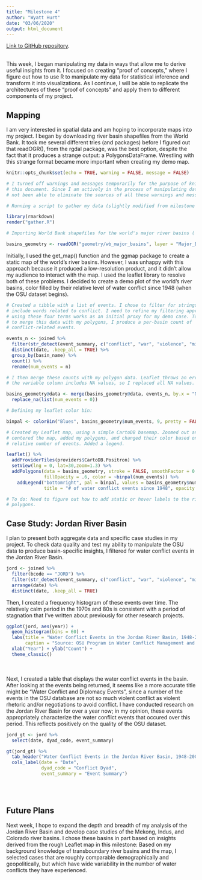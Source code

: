 ```yaml
---
title: "Milestone 4"
author: "Wyatt Hurt"
date: "03/06/2020"
output: html_document
---
```

[Link to GitHub repository](https://github.com/wyatthurt/gov1005-final-project).
<br><br>

This week, I began manipulating my data in ways that allow me to derive useful insights from it. I focused on creating "proof of concepts," where I figure out how to use R to manipulate my data for statistical inference and transform it into visualizations. As I continue, I will be able to replicate the architectures of these "proof of concepts" and apply them to different components of my project. 

## Mapping 
I am very interested in spatial data and am hoping to incorporate maps into my project. I began by downloading river basin shapefiles from the World Bank. It took me several different tries (and packages) before I figured out that readOGR(), from the rgdal package, was the best option, despite the fact that it produces a strange output: a PolygonsDataFrame. Wrestling with this strange format became more important when creating my demo map.
```r
knitr::opts_chunk$set(echo = TRUE, warning = FALSE, message = FALSE)

# I turned off warnings and messages temporarily for the purpose of knitting
# this document. Since I am actively in the process of manipulating data, I have
# not been able to eliminate the sources of all these warnings and messages.

# Running a script to gather my data (slightly modified from milestone 3):

library(rmarkdown)
render("gather.R")

# Importing World Bank shapefiles for the world's major river basins ( https://datacatalog-worldbank-org/dataset/major-river-basins-world):  

basins_geometry <- readOGR("geometry/wb_major_basins", layer = "Major_Basins_of_the_World") 
```

Initially, I used the get_map() function and the ggmap package to create a static map of the world's river basins. However, I was unhappy with this approach because it produced a low-resolution product, and it didn't allow my audience to interact with the map. I used the leaflet library to resolve both of these problems. I decided to create a demo plot of the world's river basins, color filled by their relative level of water conflict since 1948 (when the OSU dataset begins). 
```r

# Created a tibble with a list of events. I chose to filter for strings that
# include words related to conflict. I need to refine my filtering approach, but
# using these four terms works as an initial proxy for my demo case. To be able
# to merge this data with my polygons, I produce a per-basin count of
# conflict-related events.

events_n <- joined %>%
  filter(str_detect(event_summary, c("conflict", "war", "violence", "military"))) %>%
  distinct(date, .keep_all = TRUE) %>%
  group_by(basin_name) %>%
  count() %>%
  rename(num_events = n)

# I then merge these counts with my polygon data. Leaflet throws an error if
# the variable column includes NA values, so I replaced all NA values.

basins_geometry@data <- merge(basins_geometry@data, events_n, by.x = "NAME", by.y = "basin_name") %>%
  replace_na(list(num_events = 0))

# Defining my leaflet color bin:

binpal <- colorBin("Blues", basins_geometry$num_events, 9, pretty = FALSE)

# Created my Leaflet map, using a simple CartoDB basemap. Zoomed out and
# centered the map, added my polygons, and changed their color based on their
# relative number of events. Added a legend.

leaflet() %>% 
  addProviderTiles(providers$CartoDB.Positron) %>% 
  setView(lng = 0, lat=30,zoom=1.3) %>% 
  addPolygons(data = basins_geometry, stroke = FALSE, smoothFactor = 0.2, 
              fillOpacity = .6, color = ~binpal(num_events)) %>%
    addLegend("bottomright", pal = binpal, values = basins_geometry$num_events, 
              title = "# of water conflict events since 1948", opacity = 1)

# To do: Need to figure out how to add static or hover labels to the river basin
# polygons.
```

## Case Study: Jordan River Basin
I plan to present both aggregate data and specific case studies in my project. To check data quality and test my ability to manipulate the OSU data to produce basin-specific insights, I filtered for water conflict events in the Jordan River Basin.
```r
jord <- joined %>%
  filter(bcode == "JORD") %>%
  filter(str_detect(event_summary, c("conflict", "war", "violence", "military"))) %>%
  arrange(date) %>%
  distinct(date, .keep_all = TRUE)
```

Then, I created a frequency histogram of these events over time. The relatively calm period in the 1970s and 80s is consistent with a period of stagnation that I've written about previously for other research projects.
```r
ggplot(jord, aes(year)) + 
  geom_histogram(bins = 60) + 
  labs(title = "Water Conflict Events in the Jordan River Basin, 1948-2008", 
       caption = "Source: OSU Program in Water Conflict Management and Transformation") + 
  xlab("Year") + ylab("Count") + 
  theme_classic()
```
<br><br>
Next, I created a table that displays the water conflict events in the basin. After looking at the events being returned, it seems like a more accurate title might be "Water Conflict and Diplomacy Events", since a number of the events in the OSU database are not so much violent conflict as violent rhetoric and/or negotiations to avoid conflict. 
I have conducted research on the Jordan River Basin for over a year now; in my opinion, these events appropriately characterize the water conflict events that occured over this period. This reflects positively on the quality of the OSU dataset.
```r
jord_gt <- jord %>%
  select(date, dyad_code, event_summary)

gt(jord_gt) %>%
  tab_header("Water Conflict Events in the Jordan River Basin, 1948-2008") %>%
  cols_label(date = "Date", 
             dyad_code = "Conflict Dyad", 
             event_summary = "Event Summary")
```
<br><br>

## Future Plans
Next week, I hope to expand the depth and breadth of my analysis of the Jordan River Basin and develop case studies of the Mekong, Indus, and Colorado river basins. I chose these basins in part based on insights derived from the rough Leaflet map in this milestone: Based on my background knowledge of transboundary river basins and the map, I selected cases that are roughly comparable demographically and geopolitically, but which have wide variability in the number of water conflicts they have experienced.
